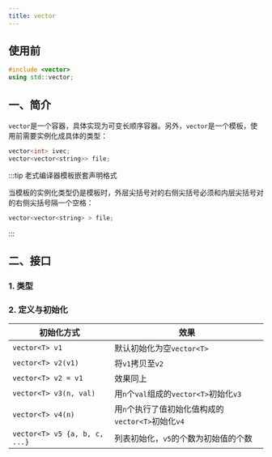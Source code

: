 ```yaml
---
title: vector
---
```


## 使用前

```cpp
#include <vector>
using std::vector;
```



## 一、简介

`vector`是一个容器，具体实现为可变长顺序容器。另外，`vector`是一个模板，使用前需要实例化成具体的类型：

```cpp
vector<int> ivec;
vector<vector<string>> file;
```

:::tip 老式编译器模板嵌套声明格式

当模板的实例化类型仍是模板时，外层尖括号对的右侧尖括号必须和内层尖括号对的右侧尖括号隔一个空格：

```cpp
vector<vector<string> > file;
```

:::



## 二、接口

### 1. 类型



### 2. 定义与初始化

| 初始化方式                    | 效果                                               |
| ----------------------------- | -------------------------------------------------- |
| `vector<T> v1`                | 默认初始化为空`vector<T>`                          |
| `vector<T> v2(v1)`            | 将`v1`拷贝至`v2`                                   |
| `vector<T> v2 = v1`           | 效果同上                                           |
| `vector<T> v3(n, val)`        | 用`n`个`val`组成的`vector<T>`初始化`v3`            |
| `vector<T> v4(n)`             | 用`n`个执行了值初始化值构成的`vector<T>`初始化`v4` |
| `vector<T> v5 {a, b, c, ...}` | 列表初始化，`v5`的个数为初始值的个数               |

